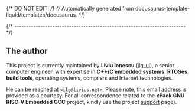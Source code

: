 {/* DO NOT EDIT! */}
{/* Automatically generated from docusaurus-template-liquid/templates/docusaurus. */}

{/* ------------------------------------------------------------------------ */}

## The author

This project is currently maintained by **Liviu Ionescu**
([ilg-ul](https://github.com/ilg-ul)),
a senior computer engineer, with expertise in **C++/C embedded systems**,
**RTOSes**, **build tools**, operating systems, compilers
and Internet technologies.


He can be reached at [`<ilg@livius.net>`](mailto:ilg@livius.net).
Please note, this email address is provided as a courtesy.
For all correspondence related to the **xPack GNU RISC-V Embedded GCC**
 project, kindly use the project [support](/docs/support/) page).

